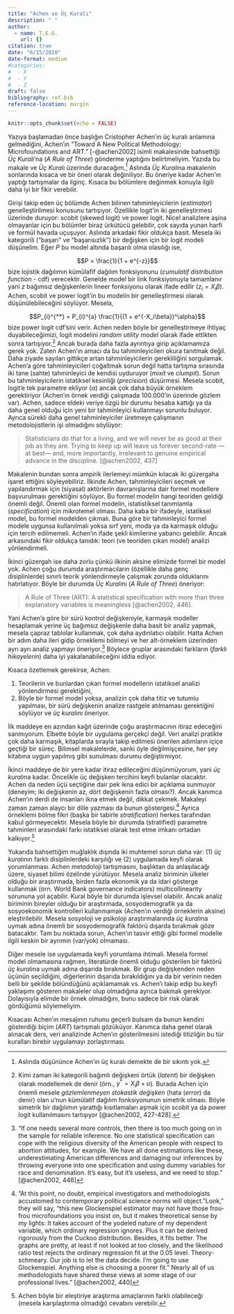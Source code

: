 ```yaml
---
title: "Achen ve Üç Kuralı"
description: " "
author: 
  - name: T.E.G.
    url: {}
citation: true
date: "6/15/2020"
date-format: medium
#categories:
#  - X
#  - Y
#  - Z
draft: false
bibliography: ref.bib
reference-location: margin
---
```


```r
knitr::opts_chunk$set(echo = FALSE)
```

Yazıya başlamadan önce başlığın Cristopher Achen'ın üç kuralı anlamına gelmediğini, Achen'ın "Toward A New Political Methodology: Microfoundations and ART." [-@achen2002] isimli makalesinde bahsettiği *Üç Kuralı*'na (*A Rule of Three*) gönderme yaptığını belirtmeliyim. Yazıda bu makale ve *Üç Kuralı* üzerinde duracağım.[^1] Aslında *Üç Kuralı*na makalenin sonlarında kısaca ve bir öneri olarak değiniliyor. Bu öneriye kadar Achen'ın yaptığı tartışmalar da ilginç. Kısaca bu bölümlere değinmek konuyla ilgili daha iyi bir fikir verebilir.

[^1]: Aslında düşününce Achen'ın üç kuralı demekte de bir sıkıntı yok.

Girişi takip eden üç bölümde Achen bilinen tahminleyicilerin (*estimator*) genelleştirilmesi konusunu tartışıyor. Özellikle logit'in iki genelleştirmesi üzerinde duruyor: scobit (skewed logit) ve power logit. Nicel analizlere aşina olmayanlar için bu bölümler biraz ürkütücü gelebilir, çok sayıda yunan harfi ve formül havada uçuşuyor. Aslında arkadaki fikir oldukça basit. Mesela iki kategorili ("başarı" ve "başarısızlık") bir değişken için bir logit modeli düşünelim. Eğer $P$ bu model altında başarılı olma olasılığı ise,

$$P = \frac{1}{1 + e^{-z}}$$ bize lojistik dağılımın kümülafif dağılım fonksiyonunu (*cumulatif distribution function* - cdf) verecektir. Genelde model bir link fonksiyonuyla tamamlanır yani $z$ bağımsız değişkenlerin lineer fonksiyonu olarak ifade edilir ($z_i = X_i\beta$). Achen, scobit ve power logit'in bu modelin bir genelleştirmesi olarak düşünülebileceğini söylüyor. Mesela,

$$P_{i}^{**} = P_{i}^{a} \frac{1}{(1 + e^{-X_i\beta})^\alpha}$$ bize power logit cdf'sini verir. Achen neden böyle bir genelleştirmeye ihtiyaç duyabileceğimizi, logit modelini *random utility model* olarak ifade ettikten sonra tartışıyor.[^2] Ancak burada daha fazla ayrıntıya girip açıklamamıza gerek yok. Zaten Achen'ın amacı da bu tahminleyicileri okura tanıtmak değil. Daha ziyade sayıları gittikçe artan tahminleyicilerin gerekliliğini sorgulamak. Achen'a göre tahminleyicileri çoğaltmak sorun değil hatta tartışma sırasında iki tane (sahte) tahminleyici de kendisi uyduruyor (*mixit* ve *clumpit*). Sorun bu tahminleyicilerin istatiksel kesinliği (*precision*) düşürmesi. Mesela scobit, logit'e tek parametre ekliyor ($\alpha$) ancak çok daha büyük örneklem gerektiriyor (Achen'ın örnek verdiği çalışmada 100.000'in üzerinde gözlem var). Achen, sadece eldeki veriye özgü bir durumu hesaba kattığı ya da daha genel olduğu için yeni bir tahminleyici kullanmayı sorunlu buluyor. Ayrıca sürekli daha genel tahminleyiciler üretmeye çalışmanın metodolojistlerin işi olmadığını söylüyor:

[^2]: Kimi zaman iki kategorili bağımlı değişkeni örtük (*latent*) bir değişken olarak modellemek de denir (örn., $y^*=X_i\beta + u$). Burada Achen için önemli mesele *gözlemlenmeyen stokastik değişken* (hata (*error*) da denir) olan $u$'nun kümülatif dağılım fonksiyonunun simetrik olması. Böyle simetrik bir dağılımın yarattığı kısıtlamaları aşmak için scobit ya da power logit kullanılmasını tartışıyor [@achen2002, 427-428].

> Statisticians do that for a living, and we will never be as good at their job as they are. Trying to keep up will leave us forever second-rate ---at best--- and, more importantly, irrelevant to genuine empirical advance in the discipline. [@achen2002, 437]

Makalenin bundan sonra ampirik ilerlemeyi mümkün kılacak iki güzergaha işaret ettiğini söyleyebiliriz. İlkinde Achen, tahminleyicileri seçmek ve yapılandırmak için (siyasal) aktörlerin davranışlarına dair formel modellere başvurulması gerektiğini söylüyor. Bu formel modelin hangi teoriden geldiği önemli değil. Önemli olan formel modelin, istatistiksel tanımlamla (*specification*) için mikrotemel olması. Daha kaba bir ifadeyle, istatiksel model, bu formel modelden çıkmalı. Buna göre bir tahminleyici formel modele uygunsa kullanılmalı yoksa sırf yeni, moda ya da karmaşık olduğu için tercih edilmemeli. Achen'ın ifade şekli kimilerine yabancı gelebilir. Ancak arkasındaki fikir oldukça tanıdık: teori (ve teoriden çıkan model) analizi yönlendirmeli.

İkinci güzergah ise daha zorlu çünkü ilkinin aksine elimizde formel bir model yok. Achen çoğu durumda araştırmacıların (özellikle daha genç disiplinlerde) sınırlı teorik yönlendirmeyle çalışmak zorunda olduklarını hatırlatıyor. Böyle bir durumda *Üç Kuralı*nı (*A Rule of Three*) öneriyor:

> A Rule of Three (ART): A statistical specification with more than three explanatory variables is meaningless [@achen2002, 446].

Yani Achen'a göre bir sürü kontrol değişkeniyle, karmaşık modeller hesaplamak yerine üç bağımsız değişkenle daha basit bir analiz yapmak, mesela çapraz tablolar kullanmak, çok daha aydınlatıcı olabilir. Hatta Achen bir adım daha ileri gidip örneklemi bölmeyi ve her alt-örneklem üzerinden ayrı ayrı analiz yapmayı öneriyor.[^3] Böylece gruplar arasındaki farkların (*farklı hikayelerin*) daha iyi yakalanabileceğini iddia ediyor.

[^3]: "If one needs several more controls, then there is too much going on in the sample for reliable inference. No one statistical specification can cope with the religious diversity of the American people with respect to abortion attitudes, for example. We have all done estimations like these, underestimating American differences and damaging our inferences by throwing everyone into one specification and using dummy variables for race and denomination. It's easy, but it's useless, and we need to stop." [@achen2002, 446]

Kısaca özetlemek gerekirse, Achen:

1.  Teorilerin ve bunlardan çıkan formel modellerin istatiksel analizi yönlendirmesi gerektiğini,
2.  Böyle bir formel model yoksa, analizin çok daha titiz ve tutumlu yapılması, bir sürü değişkenin analize rastgele atılmaması gerektiğini söylüyor ve *üç kuralını* öneriyor.

İlk maddeye en azından kağıt üzerinde çoğu araştırmacının itiraz edeceğini sanmıyorum. Elbette böyle bir uygulama gerçekçi değil. Veri analizi pratikte çok daha karmaşık, kitaplarda sırayla takip edilmesi önerilen adımların içiçe geçtiği bir süreç. Bilimsel makalelerde, sanki öyle değilmişçesine, her şey kitabına uygun yapılmış gibi sunulması durumu değiştirmiyor.

İkinci maddeye de bir yere kadar itiraz edileceğini düşünmüyorum, yani *üç kuralı*na kadar. Öncelikle üç değişken tercihini keyfi bulanlar olacaktır. Achen da neden üçü seçtiğine dair pek ikna edici bir açıklama sunmuyor (deneyim; iki değişkenin az, dört değişkenin fazla olması?). Ancak kanımca Achen'ın derdi de insanları ikna etmek değil, dikkat çekmek. Makaleyi zaman zaman alaycı bir dille yazması da bunun göstergesi.[^4] Ayrıca örneklemi bölme fikri (başka bir tabirle *stratification*) herkes tarafından kabul görmeyecektir. Mesela böyle bir durumda (stratified) parametre tahminleri arasındaki farkı istatiksel olarak test etme imkanı ortadan kalkıyor.[^5]

[^4]: "At this point, no doubt, empirical investigators and methodologists accustomed to contemporary political science norms will object."Look," they will say, "this new Glockenspiel estimator may not have those frou-frou microfoundations you insist on, but it makes theoretical sense by my lights: It takes account of the yodeled nature of my dependent variable, which ordinary regression ignores. Plus it can be derived rigorously from the Cuckoo distribution. Besides, it fits better. The graphs are pretty, at least if not looked at too closely, and the likelihood ratio test rejects the ordinary regression fit at the 0.05 level. Theory-schmeary. Our job is to let the data decide. I'm going to use Glockenspiel. Anything else is choosing a poorer fit." Nearly all of us methodologists have shared these views at some stage of our professional lives." [@achen2002, 440]

[^5]: Achen böyle bir eleştiriye araştırma amaçlarının farklı olabileceği (mesela karşılaştırma olmadığı) cevabını verebilir.

Yukarıda bahsettiğim muğlaklık dışında iki muhtemel sorun daha var: (1) *üç kuralı*nın farklı disiplinlerdeki karşılığı ve (2) uygulamada keyfi olarak yorumlanması. Achen metodoloji tartışmasını, başlıktan da anlaşılacağı üzere, siyaset bilimi özelinde yürütüyor. Mesela analiz biriminin ülkeler olduğu bir araştırmada, birden fazla ekonomik ya da idari gösterge kullanmak (örn. World Bank governance indicators) multicollinearity sorununa yol açabilir. Kural böyle bir durumda işlevsel olabilir. Ancak analiz biriminin bireyler olduğu bir araştırmada, sosyodemografik ya da sosyoekonomik kontrolleri kullanmamak (Achen'ın verdiği örneklerin aksine) eleştirilebilir. Mesela sosyoloji ve psikoloji araştırmalarında *üç kuralı*na uymak adına önemli bir sosyodemografik faktörü dışarda bırakmak göze batacaktır. Tam bu noktada sorun, Achen'ın tasvir ettiği gibi formel modelle ilgili keskin bir ayrımın (var/yok) olmaması.

Diğer mesele ise uygulamada keyfi yorumlama ihtimali. Mesela formel model olmamasına rağmen, literatürde önemli olduğu gösterilen bir faktörü *üç kuralı*na uymak adına dışarıda bırakmak. Bir grup değişkenden neden üçünün seçildiğini, diğerlerinin dışarıda bırakıldığını ya da bir verinin neden belli bir şekilde bölündüğünü açıklamamak vs. Achen'ı takip edip bu keyfi yaklaşımı gösteren makaleler olup olmadığına ayrıca bakmak gerekiyor. Dolayısıyla elimde bir örnek olmadığını, bunu sadece bir risk olarak gördüğümü söylemeliyim.

Kısacası Achen'ın mesajının ruhunu geçerli bulsam da bunun kendini gösterdiği biçim (*ART*) tartışmalı gözüküyor. Kanımca daha genel olarak alınacak ders, veri analizinde Achen'ın gösterilmesini istediği titizliğin bu tür kuralları birebir uygulamayı zorlaştırması.
